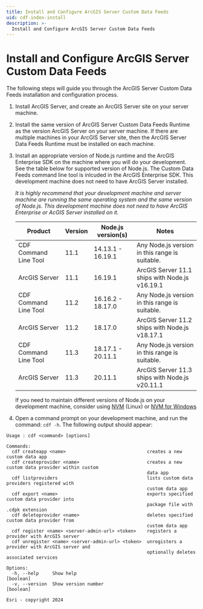 ```yaml
---
title: Install and Configure ArcGIS Server Custom Data Feeds
uid: cdf-index-install
description: >-
  Install and Configure ArcGIS Server Custom Data Feeds
---
```


# Install and Configure ArcGIS Server Custom Data Feeds

The following steps will guide you through the ArcGIS Server Custom Data Feeds installation and configuration process.

1.  Install ArcGIS Server, and create an ArcGIS Server site on your server machine.
2.  Install the same version of ArcGIS Server Custom Data Feeds Runtime as the version ArcGIS Server on your server machine. If there are multiple machines in your ArcGIS Server site, then the ArcGIS Server Data Feeds Runtime must be installed on each machine.
3.  Install an appropriate version of Node.js runtime and the ArcGIS Enterprise SDK on the machine where you will do your development. See the table below for supported version of Node.js. The Custom Data Feeds command line tool is inlcuded in the ArcGIS Enterprise SDK. This development machine does not need to have ArcGIS Server installed.

    *It is highly recommend that your development machine and server machine are running the same operating system and the same version of Node.js. 
    This development machine does not need to have ArcGIS Enterprise or AcGIS Server installed on it.*

    |Product                  | Version   |Node.js version(s) | Notes       |
    |------------------------ |-----------|------------------ |------------- |
    |CDF Command Line Tool    | 11.1      |14.13.1 - 16.19.1  | Any Node.js version in this range is suitable.
    |ArcGIS Server            | 11.1      |16.19.1            | ArcGIS Server 11.1 ships with Node.js v16.19.1
    |CDF Command Line Tool    | 11.2      |16.16.2 - 18.17.0  | Any Node.js version in this range is suitable.
    |ArcGIS Server            | 11.2      |18.17.0            | ArcGIS Server 11.2 ships with Node.js v18.17.1
    |CDF Command Line Tool    | 11.3      |18.17.1 - 20.11.1  | Any Node.js version in this range is suitable.
    |ArcGIS Server            | 11.3      |20.11.1            | ArcGIS Server 11.3 ships with Node.js v20.11.1

    If you need to maintain different versions of Node.js on your development machine, consider using [NVM](https://github.com/nvm-sh/nvm) (Linux) or [NVM for Windows](https://github.com/coreybutler/nvm-windows)

4.  Open a command prompt on your development machine, and run the command: `cdf -h`. The following output should appear:

```dos
Usage : cdf <command> [options]

Commands:
  cdf createapp <name>                              creates a new custom data app
  cdf createprovider <name>                         creates a new custom data provider within custom
                                                    data app
  cdf listproviders                                 lists custom data providers registered with     
                                                    custom data app
  cdf export <name>                                 exports specified custom data provider into     
                                                    package file with .cdpk extension
  cdf deleteprovider <name>                         deletes specified custom data provider from     
                                                    custom data app
  cdf register <name> <server-admin-url> <token>    registers a provider with ArcGIS server
  cdf unregister <name> <server-admin-url> <token>  unregisters a provider with ArcGIS server and   
                                                    optionally deletes associated services

Options:
  -h, --help     Show help                                                                 [boolean]
  -v, --version  Show version number                                                       [boolean]

Esri - copyright 2024
	  
```